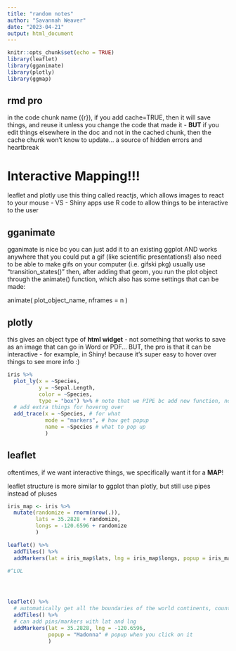```yaml
---
title: "random notes"
author: "Savannah Weaver"
date: "2023-04-21"
output: html_document
---
```


```r
knitr::opts_chunk$set(echo = TRUE)
library(leaflet)
library(gganimate)
library(plotly)
library(ggmap)
```








## rmd pro

in the code chunk name ({r}), if you add cache=TRUE, then it will save things, and reuse it unless you change the code that made it - **BUT** if you edit things elsewhere in the doc and not in the cached chunk, then the cache chunk won't know to update... a source of hidden errors and heartbreak 




# Interactive Mapping!!!


leaflet and plotly use this thing called reactjs, which allows images to react to your mouse - VS - Shiny apps use R code to allow things to be interactive to the user


## gganimate 

gganimate is nice bc you can just add it to an existing ggplot
AND works anywhere that you could put a gif (like scientific presentations!)
also need to be able to make gifs on your computer (i.e. gifski pkg)
usually use "transition_states()"
then, after adding that geom, you run the plot object through the animate() function, which also has some settings that can be made:

animate(
plot_object_name,
nframes = n
)


## plotly

this gives an object type of **html widget** - not something that works to save as an image that can go in Word or PDF... BUT, the pro is that it can be interactive - for example, in Shiny! because it's super easy to hover over things to see more info :)


```r
iris %>%
  plot_ly(x = ~Species,
          y = ~Sepal.Length,
          color = ~Species,
          type = "box") %>% # note that we PIPE bc add new function, not adding gg layer
  # add extra things for hoverng over
  add_trace(x = ~Species, # for what 
            mode = "markers", # how get popup
            name = ~Species # what to pop up
            )
```






## leaflet

oftentimes, if we want interactive things, we specifically want it for a **MAP**!

leaflet structure is more similar to ggplot than plotly, but still use pipes instead of pluses

```r
iris_map <- iris %>%
  mutate(randomize = rnorm(nrow(.)),
         lats = 35.2828 + randomize,
         longs = -120.6596 + randomize
         ) 

leaflet() %>%
  addTiles() %>%
  addMarkers(lat = iris_map$lats, lng = iris_map$longs, popup = iris_map$Species)

#^LOL




leaflet() %>%
  # automatically get all the boundaries of the world continents, countries, etc
  addTiles() %>%
  # can add pins/markers with lat and lng
  addMarkers(lat = 35.2828, lng = -120.6596, 
             popup = "Madonna" # popup when you click on it
             )
```